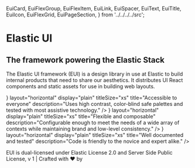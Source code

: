   EuiCard,
  EuiFlexGroup,
  EuiFlexItem,
  EuiLink,
  EuiSpacer,
  EuiText,
  EuiTitle,
  EuiIcon,
  EuiFlexGrid,
  EuiPageSection,
} from '../../../../src';

# Elastic UI

## The framework powering the Elastic Stack

The Elastic UI framework (EUI) is a design library in use at Elastic to build internal products that need to share our aesthetics. It distributes UI React components and static assets for use in building web layouts.

<EuiPageSection restrictWidth>
  <EuiFlexGrid columns={3}>
    <EuiFlexItem>
      <EuiCard
        icon={<EuiIcon size="l" type="accessibility" />}
        layout="horizontal"
        display="plain"
        titleSize="xs"
        title="Accessible to everyone"
        description="Uses high contrast, color-blind safe palettes and tested with most
    assistive technology."
      />
    </EuiFlexItem>
    <EuiFlexItem>
      <EuiCard
        icon={<EuiIcon size="l" type="controlsHorizontal" />}
        layout="horizontal"
        display="plain"
        titleSize="xs"
        title="Flexible and composable"
        description="Configurable enough to meet the needs of a wide array of contexts while maintaining brand and low-level consistency."
      />
    </EuiFlexItem>
    <EuiFlexItem>
      <EuiCard
        icon={<EuiIcon size="l" type="documentEdit" />}
        layout="horizontal"
        display="plain"
        titleSize="xs"
        title="Well documented and tested"
        description="Code is friendly to the novice and expert alike."
      />
    </EuiFlexItem>
  </EuiFlexGrid>
  <EuiSpacer size="xxl" />
  <EuiFlexGroup
    gutterSize="l"
    wrap
    responsive={false}
    justifyContent="spaceBetween"
  >
    <EuiFlexItem grow={false} className="guideHomePage__blockformCard">
      <EuiCard
        hasBorder
        href="#/navigation/button"
        textAlign="left"
        image={imageButtons}
        title="Buttons"
        description="Buttons for every usage you might need"
      />
    </EuiFlexItem>
    <EuiFlexItem grow={false} className="guideHomePage__blockformCard">
      <EuiCard
        hasBorder
        href="#/display/card"
        textAlign="left"
        image={imageCards}
        title="Cards"
        description="Cards like these help you make repeatable content more presentable"
      />
    </EuiFlexItem>
    <EuiFlexItem grow={false} className="guideHomePage__blockformCard">
      <EuiCard
        hasBorder
        href="#/elastic-charts/creating-charts"
        textAlign="left"
        image={imageCharts}
        title="Charts"
        description="Learn charting best practices and how to integrate EUI with the Elastic Charts library"
      />
    </EuiFlexItem>
    <EuiFlexItem grow={false} className="guideHomePage__blockformCard">
      <EuiCard
        hasBorder
        href="#/layout/flex"
        textAlign="left"
        image={imageFlexgrid}
        title="Flexible layouts"
        description="Create layouts by using flex groups, grids, and items"
      />
    </EuiFlexItem>
    <EuiFlexItem grow={false} className="guideHomePage__blockformCard">
      <EuiCard
        hasBorder
        href="#/forms/form-layouts"
        textAlign="left"
        image={imageForms}
        title="Forms"
        description="Input tags, layouts, and validation for your forms"
      />
    </EuiFlexItem>
    <EuiFlexItem grow={false} className="guideHomePage__blockformCard">
      <EuiCard
        hasBorder
        href="#/display/icons"
        textAlign="left"
        image={imageIcons}
        title="Icons"
        description="Our SVG icon library gives you full control over size and color"
      />
    </EuiFlexItem>
    <EuiFlexItem grow={false} className="guideHomePage__blockformCard">
      <EuiCard
        hasBorder
        href="#/templates/page-template"
        textAlign="left"
        image={imagePages}
        title="Pages"
        description="Layout your whole application page with this component and its series of child components"
      />
    </EuiFlexItem>
    <EuiFlexItem grow={false} className="guideHomePage__blockformCard">
      <EuiCard
        hasBorder
        href="#/tabular-content/tables"
        textAlign="left"
        image={imageTables}
        title="Tables"
        description="Build tables from individual components or high level wrappers"
      />
    </EuiFlexItem>
    <EuiFlexItem grow={false} className="guideHomePage__blockformCard">
      <EuiCard
        hasBorder
        href="#/display/text"
        textAlign="left"
        image={imageText}
        title="Text"
        description="Simple HTML text like paragraphs and lists are wrapped in a single text component for styling"
      />
    </EuiFlexItem>
  </EuiFlexGroup>

  <EuiSpacer size="xl" />
  <div>
    <EuiText size="xs" textAlign="center" color="subdued">
      <p>
        EUI is dual-licensed under
        <EuiLink href="https://github.com/elastic/eui/blob/main/licenses/ELASTIC-LICENSE-2.0.md">Elastic License 2.0</EuiLink>
        and
        <EuiLink href="https://github.com/elastic/eui/blob/main/licenses/SSPL-LICENSE.md">Server Side Public License, v 1</EuiLink>
        | Crafted with
        <span
          role="img"
          aria-label="love"
          className="guideHome__footerHeart"
        >
          ❤️
        </span>
        by
        <EuiLink href="http://elastic.co/" external={false} target="_blank">
          <HomeFooterElasticLogo />
        </EuiLink>
      </p>
    </EuiText>
  </div>
</EuiPageSection>
